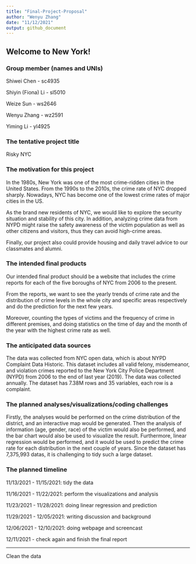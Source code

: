 ```yaml
---
title: "Final-Project-Proposal"
author: "Wenyu Zhang"
date: "11/12/2021"
output: github_document
---
```

## Welcome to New York!

### Group member (names and UNIs)
Shiwei Chen - sc4935

Shiyin (Fiona) Li - sl5010

Weize Sun - ws2646

Wenyu Zhang - wz2591

Yiming Li - yl4925

### The tentative project title

Risky NYC

### The motivation for this project
In the 1980s, New York was one of the most crime-ridden cities in the United States. From the 1990s to the 2010s, the crime rate of NYC dropped sharply. Nowadays, NYC has become one of the lowest crime rates of major cities in the US.

As the brand new residents of NYC, we would like to explore the security situation and stability of this city. In addition, analyzing crime data from NYPD might raise the safety awareness of the victim population as well as other citizens and visitors, thus they can avoid high-crime areas.

Finally, our project also could provide housing and daily travel advice to our classmates and alumni.

### The intended final products
Our intended final product should be a website that includes the crime reports for each of the five boroughs of NYC from 2006 to the present. 

From the reports, we want to see the yearly trends of crime rate and the distribution of crime levels in the whole city and specific areas respectively and do the prediction for the next few years.

Moreover, counting the types of victims and the frequency of crime in different premises, and doing statistics on the time of day and the month of the year with the highest crime rate as well.

### The anticipated data sources
The data was collected from NYC open data, which is about NYPD Complaint Data Historic. This dataset includes all valid felony, misdemeanor, and violation crimes reported to the New York City Police Department (NYPD) from 2006 to the end of last year (2019). The data was collected annually. The dataset has 7.38M rows and 35 variables, each row is a complaint.

### The planned analyses/visualizations/coding challenges
Firstly, the analyses would be performed on the crime distribution of the district, and an interactive map would be generated. Then the analysis of information (age, gender, race) of the victim would also be performed, and the bar chart would also be used to visualize the result. Furthermore, linear regression would be performed, and it would be used to predict the crime rate for each distribution in the next couple of years. Since the dataset has 7,375,993 datas, it is challenging to tidy such a large dataset. 

### The planned timeline
11/13/2021 - 11/15/2021: tidy the data

11/16/2021 - 11/22/2021: perform the visualizations and analysis

11/23/2021 - 11/28/2021: doing linear regression and prediction

11/29/2021 - 12/05/2021: writing discussion and background

12/06/2021 - 12/10/2021: doing webpage and screencast

12/11/2021 - check again and finish the final report


-------------------------------------------------------

Clean the data




